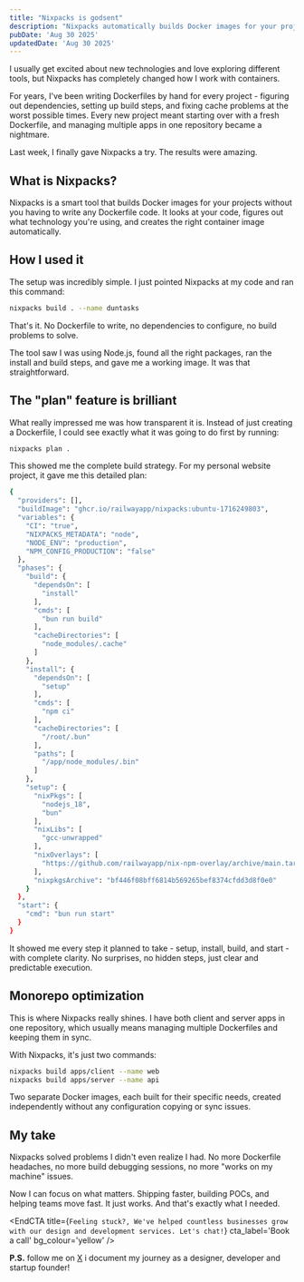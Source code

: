 ```yaml
---
title: "Nixpacks is godsent"
description: "Nixpacks automatically builds Docker images for your projects without any configuration. No more Dockerfile headaches or build debugging. It just works."
pubDate: 'Aug 30 2025'
updatedDate: 'Aug 30 2025'
---
```


I usually get excited about new technologies and love exploring different tools, but Nixpacks has completely changed how I work with containers.

For years, I've been writing Dockerfiles by hand for every project - figuring out dependencies, setting up build steps, and fixing cache problems at the worst possible times. Every new project meant starting over with a fresh Dockerfile, and managing multiple apps in one repository became a nightmare.

Last week, I finally gave Nixpacks a try. The results were amazing.

## What is Nixpacks?

Nixpacks is a smart tool that builds Docker images for your projects without you having to write any Dockerfile code. It looks at your code, figures out what technology you're using, and creates the right container image automatically.

## How I used it

The setup was incredibly simple. I just pointed Nixpacks at my code and ran this command:

```bash
nixpacks build . --name duntasks
```

That's it. No Dockerfile to write, no dependencies to configure, no build problems to solve.

The tool saw I was using Node.js, found all the right packages, ran the install and build steps, and gave me a working image. It was that straightforward.

## The "plan" feature is brilliant

What really impressed me was how transparent it is. Instead of just creating a Dockerfile, I could see exactly what it was going to do first by running:

```bash
nixpacks plan . 
```

This showed me the complete build strategy. For my personal website project, it gave me this detailed plan:

```bash
{
  "providers": [],
  "buildImage": "ghcr.io/railwayapp/nixpacks:ubuntu-1716249803",
  "variables": {
    "CI": "true",
    "NIXPACKS_METADATA": "node",
    "NODE_ENV": "production",
    "NPM_CONFIG_PRODUCTION": "false"
  },
  "phases": {
    "build": {
      "dependsOn": [
        "install"
      ],
      "cmds": [
        "bun run build"
      ],
      "cacheDirectories": [
        "node_modules/.cache"
      ]
    },
    "install": {
      "dependsOn": [
        "setup"
      ],
      "cmds": [
        "npm ci"
      ],
      "cacheDirectories": [
        "/root/.bun"
      ],
      "paths": [
        "/app/node_modules/.bin"
      ]
    },
    "setup": {
      "nixPkgs": [
        "nodejs_18",
        "bun"
      ],
      "nixLibs": [
        "gcc-unwrapped"
      ],
      "nixOverlays": [
        "https://github.com/railwayapp/nix-npm-overlay/archive/main.tar.gz"
      ],
      "nixpkgsArchive": "bf446f08bff6814b569265bef8374cfdd3d8f0e0"
    }
  },
  "start": {
    "cmd": "bun run start"
  }
}
```

It showed me every step it planned to take - setup, install, build, and start - with complete clarity. No surprises, no hidden steps, just clear and predictable execution.

## Monorepo optimization

This is where Nixpacks really shines. I have both client and server apps in one repository, which usually means managing multiple Dockerfiles and keeping them in sync.

With Nixpacks, it's just two commands:

```bash
nixpacks build apps/client --name web
nixpacks build apps/server --name api
```

Two separate Docker images, each built for their specific needs, created independently without any configuration copying or sync issues.

## My take

Nixpacks solved problems I didn't even realize I had. No more Dockerfile headaches, no more build debugging sessions, no more "works on my machine" issues.

Now I can focus on what matters. Shipping faster, building POCs, and helping teams move fast. It just works. And that's exactly what I needed.


<EndCTA
	title={`Feeling stuck?, We've helped countless businesses grow with our design and development services. Let's chat!`}
	cta_label='Book a call'
	bg_colour='yellow'
/>


**P.S.** follow me on [X](https://x.com/spikeysanju) i document my journey as a designer, developer and startup founder!